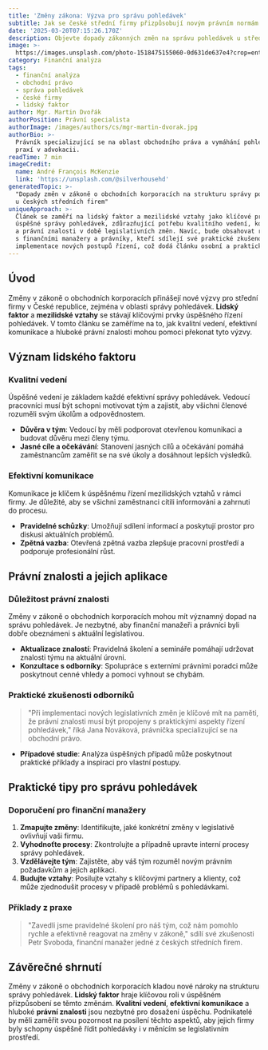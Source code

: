 ```yaml
---
title: 'Změny zákona: Výzva pro správu pohledávek'
subtitle: Jak se české střední firmy přizpůsobují novým právním normám
date: '2025-03-20T07:15:26.170Z'
description: Objevte dopady zákonných změn na správu pohledávek u středních firem v ČR.
image: >-
  https://images.unsplash.com/photo-1518475155060-0d631de637e4?crop=entropy&cs=tinysrgb&fit=max&fm=jpg&ixid=M3w3MjA5MjJ8MHwxfHJhbmRvbXx8fHx8fHx8fDE3NDI0NTQ5MjZ8&ixlib=rb-4.0.3&q=80&w=1080
category: Finanční analýza
tags:
  - finanční analýza
  - obchodní právo
  - správa pohledávek
  - české firmy
  - lidský faktor
author: Mgr. Martin Dvořák
authorPosition: Právní specialista
authorImage: /images/authors/cs/mgr-martin-dvorak.jpg
authorBio: >-
  Právník specializující se na oblast obchodního práva a vymáhání pohledávek s
  praxí v advokacii.
readTime: 7 min
imageCredit:
  name: André François McKenzie
  link: 'https://unsplash.com/@silverhousehd'
generatedTopic: >-
  "Dopady změn v zákoně o obchodních korporacích na strukturu správy pohledávek
  u českých středních firem"
uniqueApproach: >-
  Článek se zaměří na lidský faktor a mezilidské vztahy jako klíčové prvky
  úspěšné správy pohledávek, zdůrazňující potřebu kvalitního vedení, komunikace
  a právní znalosti v době legislativních změn. Navíc, bude obsahovat rozhovory
  s finančními manažery a právníky, kteří sdílejí své praktické zkušenosti z
  implementace nových postupů řízení, což dodá článku osobní a praktický rozměr.
---
```


## Úvod

Změny v zákoně o obchodních korporacích přinášejí nové výzvy pro střední firmy v České republice, zejména v oblasti správy pohledávek. **Lidský faktor** a **mezilidské vztahy** se stávají klíčovými prvky úspěšného řízení pohledávek. V tomto článku se zaměříme na to, jak kvalitní vedení, efektivní komunikace a hluboké právní znalosti mohou pomoci překonat tyto výzvy. 

## Význam lidského faktoru

### Kvalitní vedení

Úspěšné vedení je základem každé efektivní správy pohledávek. Vedoucí pracovníci musí být schopni motivovat tým a zajistit, aby všichni členové rozuměli svým úkolům a odpovědnostem. 

- **Důvěra v tým**: Vedoucí by měli podporovat otevřenou komunikaci a budovat důvěru mezi členy týmu.
- **Jasné cíle a očekávání**: Stanovení jasných cílů a očekávání pomáhá zaměstnancům zaměřit se na své úkoly a dosáhnout lepších výsledků.

### Efektivní komunikace

Komunikace je klíčem k úspěšnému řízení mezilidských vztahů v rámci firmy. Je důležité, aby se všichni zaměstnanci cítili informováni a zahrnuti do procesu.

- **Pravidelné schůzky**: Umožňují sdílení informací a poskytují prostor pro diskusi aktuálních problémů.
- **Zpětná vazba**: Otevřená zpětná vazba zlepšuje pracovní prostředí a podporuje profesionální růst.

## Právní znalosti a jejich aplikace

### Důležitost právní znalosti

Změny v zákoně o obchodních korporacích mohou mít významný dopad na správu pohledávek. Je nezbytné, aby finanční manažeři a právníci byli dobře obeznámeni s aktuální legislativou.

- **Aktualizace znalostí**: Pravidelná školení a semináře pomáhají udržovat znalosti týmu na aktuální úrovni.
- **Konzultace s odborníky**: Spolupráce s externími právními poradci může poskytnout cenné vhledy a pomoci vyhnout se chybám.

### Praktické zkušenosti odborníků

> "Při implementaci nových legislativních změn je klíčové mít na paměti, že právní znalosti musí být propojeny s praktickými aspekty řízení pohledávek," říká Jana Nováková, právnička specializující se na obchodní právo.

- **Případové studie**: Analýza úspěšných případů může poskytnout praktické příklady a inspiraci pro vlastní postupy.

## Praktické tipy pro správu pohledávek

### Doporučení pro finanční manažery

1. **Zmapujte změny**: Identifikujte, jaké konkrétní změny v legislativě ovlivňují vaši firmu.
2. **Vyhodnoťte procesy**: Zkontrolujte a případně upravte interní procesy správy pohledávek.
3. **Vzdělávejte tým**: Zajistěte, aby váš tým rozuměl novým právním požadavkům a jejich aplikaci.
4. **Budujte vztahy**: Posilujte vztahy s klíčovými partnery a klienty, což může zjednodušit procesy v případě problémů s pohledávkami.

### Příklady z praxe

> "Zavedli jsme pravidelné školení pro náš tým, což nám pomohlo rychle a efektivně reagovat na změny v zákoně," sdílí své zkušenosti Petr Svoboda, finanční manažer jedné z českých středních firem.

## Závěrečné shrnutí

Změny v zákoně o obchodních korporacích kladou nové nároky na strukturu správy pohledávek. **Lidský faktor** hraje klíčovou roli v úspěšném přizpůsobení se těmto změnám. **Kvalitní vedení**, **efektivní komunikace** a hluboké **právní znalosti** jsou nezbytné pro dosažení úspěchu. Podnikatelé by měli zaměřit svou pozornost na posílení těchto aspektů, aby jejich firmy byly schopny úspěšně řídit pohledávky i v měnícím se legislativním prostředí.
